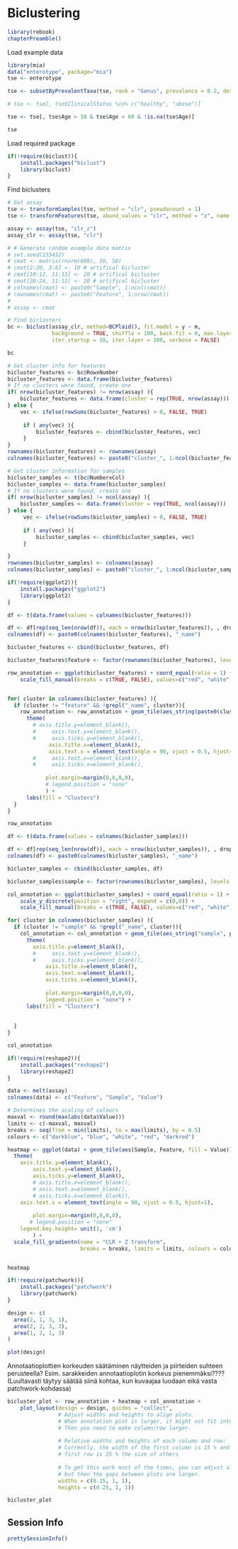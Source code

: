 # Biclustering

```r
library(rebook)
chapterPreamble()
```

Load example data
```r
library(mia)
data("enterotype", package="mia")
tse <- enterotype

tse <- subsetByPrevalentTaxa(tse, rank = "Genus", prevalence = 0.2, detection = 0.001)

# tse <- tse[, tse$ClinicalStatus %in% c("healthy", "obese")]

tse <- tse[, tse$Age > 18 & tse$Age < 60 & !is.na(tse$Age)]

tse
```

Load required package

```r
if(!require(biclust)){
    install.packages("biclust")
    library(biclust)
}
```

Find biclusters
```r
# Get assay
tse <- transformSamples(tse, method = "clr", pseudocount = 1)
tse <- transformFeatures(tse, abund_values = "clr", method = "z", name = "clr_z")

assay <- assay(tse, "clr_z")
assay_clr <- assay(tse, "clr")

# # Generate random example data matrix
# set.seed(233452)
# cmat <- matrix(rnorm(600), 30, 50)
# cmat[2:20, 3:6] <- 10 # artifical bicluster
# cmat[10:12, 11:13] <- 20 # artifical bicluster
# cmat[20:24, 11:13] <- 20 # artifical bicluster
# colnames(cmat) <- paste0("Sample", 1:ncol(cmat))
# rownames(cmat) <- paste0("Feature", 1:nrow(cmat))
# 
# assay <- cmat

# Find biclusters
bc <- biclust(assay_clr, method=BCPlaid(), fit.model = y ~ m,
              background = TRUE, shuffle = 100, back.fit = 0, max.layers = 10,
              iter.startup = 10, iter.layer = 100, verbose = FALSE)

bc
```

```r
# Get cluster info for features
bicluster_features <- bc@RowxNumber
bicluster_features <- data.frame(bicluster_features)
# If no clusters were found, create one
if( nrow(bicluster_features) != nrow(assay) ){
    bicluster_features <- data.frame(cluster = rep(TRUE, nrow(assay)))
} else {
    vec <- ifelse(rowSums(bicluster_features) > 0, FALSE, TRUE)
         
     if ( any(vec) ){
         bicluster_features <- cbind(bicluster_features, vec)
     }
}
rownames(bicluster_features) <- rownames(assay)
colnames(bicluster_features) <- paste0("cluster_", 1:ncol(bicluster_features))

```

```r
# Get cluster information for samples
bicluster_samples <- t(bc@NumberxCol)
bicluster_samples <- data.frame(bicluster_samples)
# If no clusters were found, create one
if( nrow(bicluster_samples) != ncol(assay) ){
    bicluster_samples <- data.frame(cluster = rep(TRUE, ncol(assay)))
} else {
     vec <- ifelse(rowSums(bicluster_samples) > 0, FALSE, TRUE)
         
     if ( any(vec) ){
         bicluster_samples <- cbind(bicluster_samples, vec)
     }

}
rownames(bicluster_samples) <- colnames(assay)
colnames(bicluster_samples) <- paste0("cluster_", 1:ncol(bicluster_samples))


```

```r
if(!require(ggplot2)){
    install.packages("ggplot2")
    library(ggplot2)
}
```

```r

df <- t(data.frame(values = colnames(bicluster_features)))

df <- df[rep(seq_len(nrow(df)), each = nrow(bicluster_features)), , drop = FALSE]
colnames(df) <- paste0(colnames(bicluster_features), "_name")

bicluster_features <- cbind(bicluster_features, df)

bicluster_features$feature <- factor(rownames(bicluster_features), levels = rownames(bicluster_features))

row_annotation <- ggplot(bicluster_features) + coord_equal(ratio = 1) + 
    scale_fill_manual(breaks = c(TRUE, FALSE), values=c("red", "white"), expand = c(0,0))


for( cluster in colnames(bicluster_features) ){
  if (cluster != "feature" && !grepl("_name", cluster)){
    row_annotation <- row_annotation + geom_tile(aes_string(paste0(cluster, "_name"), "feature", fill = cluster)) +
      theme(
        # axis.title.y=element_blank(),
        #     axis.text.y=element_blank(),
        #     axis.ticks.y=element_blank(),
             axis.title.x=element_blank(),
             axis.text.x = element_text(angle = 90, vjust = 0.5, hjust=1),
        #     axis.text.x=element_blank(),
        #     axis.ticks.x=element_blank(),
            
            plot.margin=margin(0,0,0,0),
            # legend.position = "none"
            ) +
      labs(fill = "Clusters")
  }
}

row_annotation
```


```r

df <- t(data.frame(values = colnames(bicluster_samples)))

df <- df[rep(seq_len(nrow(df)), each = nrow(bicluster_samples)), , drop = FALSE]
colnames(df) <- paste0(colnames(bicluster_samples), "_name")

bicluster_samples <- cbind(bicluster_samples, df)

bicluster_samples$sample <- factor(rownames(bicluster_samples), levels = rownames(bicluster_samples))

col_annotation <- ggplot(bicluster_samples) + coord_equal(ratio = 1) + 
    scale_y_discrete(position = "right", expand = c(0,0)) + 
    scale_fill_manual(breaks = c(TRUE, FALSE), values=c("red", "white"))

for( cluster in colnames(bicluster_samples) ){
  if (cluster != "sample" && !grepl("_name", cluster)){
    col_annotation <- col_annotation + geom_tile(aes_string("sample", paste0(cluster, "_name"), fill = cluster)) +
      theme(
        axis.title.y=element_blank(),
        #     axis.text.y=element_blank(),
        #     axis.ticks.y=element_blank(),
            axis.title.x=element_blank(),
            axis.text.x=element_blank(),
            axis.ticks.x=element_blank(),
            
            plot.margin=margin(0,0,0,0),
            legend.position = "none") +
      labs(fill = "Clusters") 
    
    
  }
}

col_annotation 
```

```r
if(!require(reshape2)){
    install.packages("reshape2")
    library(reshape2)
}
```

```r
data <- melt(assay)
colnames(data) <- c("Feature", "Sample", "Value")

# Determines the scaling of colours
maxval <- round(max(abs(data$Value)))
limits <- c(-maxval, maxval)
breaks <- seq(from = min(limits), to = max(limits), by = 0.5)
colours <- c("darkblue", "blue", "white", "red", "darkred")

heatmap <- ggplot(data) + geom_tile(aes(Sample, Feature, fill = Value)) + 
  theme(
    axis.title.y=element_blank(),
        axis.text.y=element_blank(),
        axis.ticks.y=element_blank(),
        # axis.title.x=element_blank(),
        # axis.text.x=element_blank(),
        # axis.ticks.x=element_blank(),
    axis.text.x = element_text(angle = 90, vjust = 0.5, hjust=1),
        
        plot.margin=margin(0,0,0,0),
       # legend.position = "none"
    legend.key.height= unit(1, 'cm')
        ) +
  scale_fill_gradientn(name = "CLR + Z transform", 
                       breaks = breaks, limits = limits, colours = colours)


heatmap
```

```r
if(!require(patchwork)){
    install.packages("patchwork")
    library(patchwork)
}
```

```r
design <- c(
  area(2, 1, 3, 1),
  area(2, 2, 3, 3),
  area(1, 2, 1, 3)
)

plot(design)
```


Annotaatioplottien korkeuden säätäminen näytteiden ja piirteiden suhteen perusteella?
Esim. sarakkeiden annotaatioplotin korkeus pienemmäksi???? (Luultavasti täytyy
säätää siinä kohtaa, kun kuvaajaa luodaan eikä vasta patchwork-kohdassa)

```r
bicluster_plot <- row_annotation + heatmap + col_annotation + 
    plot_layout(design = design, guides = "collect",
                # Adjust widths and heights to align plots.
                # When annotation plot is larger, it might not fit into its column/row.
                # Then you need to make column/row larger.
                
                # Relative widths and heights of each column and row:
                # Currently, the width of the first column is 15 % and the height of the 
                # first row is 25 % the size of others
                
                # To get this work most of the times, you can adjust all sizes to be 1, i.e. equal, 
                # but then the gaps between plots are larger.
                widths = c(0.15, 1, 1),
                heights = c(0.25, 1, 1))

bicluster_plot
```


## Session Info {-}

```r
prettySessionInfo()
```
